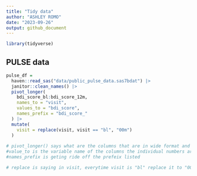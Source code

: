 ```yaml
---
title: "Tidy data"
author: "ASHLEY ROMO"
date: "2023-09-26"
output: github_document
---
```

```r
library(tidyverse) 
```

## PULSE data

```r
pulse_df = 
  haven::read_sas("data/public_pulse_data.sas7bdat") |> 
  janitor::clean_names() |> 
  pivot_longer(
    bdi_score_bl:bdi_score_12m,
    names_to = "visit",
    values_to = "bdi_score",
    names_prefix = "bdi_score_"
  ) |> 
  mutate(
    visit = replace(visit, visit == "bl", "00m")
  )
    
# pivot_longer() says what are the columns that are in wide format and need to be converted to long format and what are you going to name the resulting columns that come of this. Then " bid_scor_bl:bdi_score_12m" is going to take each of these put them in a column thats is observation time. Its going to put the numbers in each row and put them in their own column. names_to is the name you will name the columns you are going to turn in a variable. 
#value_to is the variable name of the columns the individual numbers are going to map to. 
#names_prefix is geting ride off the prefeix listed

# replace is saying in visit, everytime visit is "bl" replace it to "00m"


```

